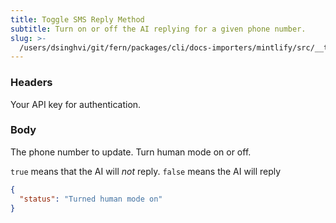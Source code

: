```yaml
---
title: Toggle SMS Reply Method
subtitle: Turn on or off the AI replying for a given phone number.
slug: >-
  /users/dsinghvi/git/fern/packages/cli/docs-importers/mintlify/src/__test__/fixtures/bland/api-v1/post/sms-toggle-human
---
```



### Headers

<ParamField header="authorization" type="string" required>
  Your API key for authentication.
</ParamField>

### Body

<ParamField body="phone_number" type="string">
  The phone number to update.
</ParamField>

<ParamField body="on" type="boolean">
Turn human mode on or off.

`true` means that the AI will _not_ reply.
`false` means the AI will reply

</ParamField>

<ResponseExample>

```json Response
{
  "status": "Turned human mode on"
}
```

</ResponseExample>
